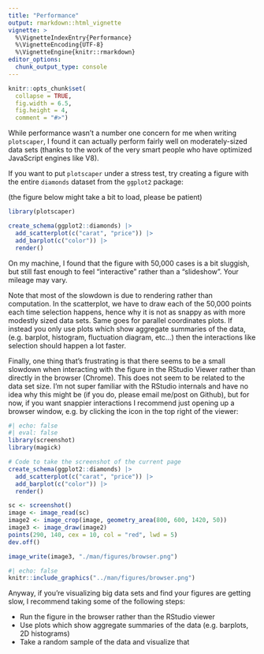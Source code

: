 ```yaml
---
title: "Performance"
output: rmarkdown::html_vignette
vignette: >
  %\VignetteIndexEntry{Performance}
  %\VignetteEncoding{UTF-8}
  %\VignetteEngine{knitr::rmarkdown}
editor_options: 
  chunk_output_type: console
---
```


```r
knitr::opts_chunk$set(
  collapse = TRUE,
  fig.width = 6.5,
  fig.height = 4,
  comment = "#>")
```

While performance wasn't a number one concern for me when writing `plotscaper`, I found it can actually perform fairly well on moderately-sized data sets (thanks to the work of the very smart people who have optimized JavaScript engines like V8). 

If you want to put `plotscaper` under a stress test, try creating a figure with the entire `diamonds` dataset from the `ggplot2` package:

(the figure below might take a bit to load, please be patient)

```r
library(plotscaper)

create_schema(ggplot2::diamonds) |>
  add_scatterplot(c("carat", "price")) |>
  add_barplot(c("color")) |>
  render()
```

On my machine, I found that the figure with 50,000 cases is a bit sluggish, but still fast enough to feel "interactive" rather than a "slideshow". Your mileage may vary.

Note that most of the slowdown is due to rendering rather than computation. In the scatterplot, we have to draw each of the 50,000 points each time selection happens, hence why it is not as snappy as with more modestly sized data sets. Same goes for parallel coordinates plots. If instead you only use plots which show aggregate summaries of the data, (e.g. barplot, histogram, fluctuation diagram, etc...) then the interactions like selection should happen a lot faster.

Finally, one thing that's frustrating is that there seems to be a small slowdown when interacting with the figure in the RStudio Viewer rather than directly in the browser (Chrome). This does not seem to be related to the data set size. I'm not super familiar with the RStudio internals and have no idea why this might be (if you do, please email me/post on Github), but for now, if you want snappier interactions I recommend just opening up a browser window, e.g. by clicking the icon in the top right of the viewer:

```r
#| echo: false
#| eval: false
library(screenshot)
library(magick)

# Code to take the screenshot of the current page
create_schema(ggplot2::diamonds) |>
  add_scatterplot(c("carat", "price")) |>
  add_barplot(c("color")) |>
  render()

sc <- screenshot()
image <- image_read(sc)
image2 <- image_crop(image, geometry_area(800, 600, 1420, 50))
image3 <- image_draw(image2)
points(290, 140, cex = 10, col = "red", lwd = 5)
dev.off()

image_write(image3, "./man/figures/browser.png")
```

```r
#| echo: false
knitr::include_graphics("../man/figures/browser.png")
```

Anyway, if you're visualizing big data sets and find your figures are getting slow, I recommend taking some of the following steps:

- Run the figure in the browser rather than the RStudio viewer
- Use plots which show aggregate summaries of the data (e.g. barplots, 2D histograms)
- Take a random sample of the data and visualize that
